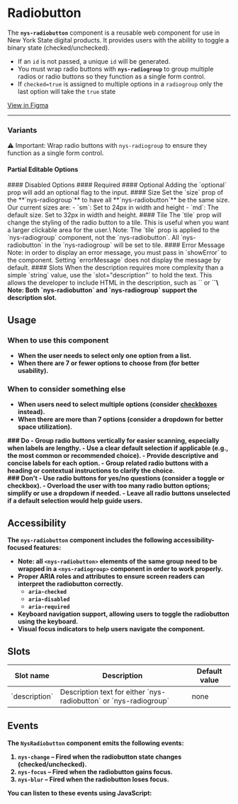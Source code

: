 
<Meta of={NysRadiobuttonStories} title="Components/Radiobutton/Documentation" />

# Radiobutton

The **`nys-radiobutton`** component is a reusable web component for use in New York State digital products. It provides users with the ability to toggle a binary state (checked/unchecked).

- If an `id` is not passed, a unique `id` will be generated.
- You must wrap radio buttons with **`nys-radiogroup`** to group multiple radios or radio buttons so they function as a single form control.
- If `checked=true` is assigned to multiple options in a `radiogroup` only the last option will take the `true` state

<div class="nys-grid-row nys-grid-gap-1">
  <nys-badge prefix="Version" label="1.6.0" prefixIcon="code"></nys-badge>
  <nys-badge
    prefixIcon
    prefix="WCAG 2.2"
    label="AA"
    intent="success"
  ></nys-badge>
  <p className="pill pill--uikit"><a target="_blank" href="https://www.figma.com/design/0ogYpymUPQQfhELthntNbt?node-id=9280-44785">View in Figma</a></p>
</div>

***

<Canvas of={NysRadiobuttonStories.Basic} />

<Controls />

### Variants
⚠️ Important: Wrap radio buttons with `nys-radiogroup` to ensure they function as a single form control.

#### Partial Editable Options
<Canvas of={NysRadiobuttonStories.PartialEditableOptions} />
#### Disabled Options
<Canvas of={NysRadiobuttonStories.DisabledOptions} />
#### Required
<Canvas of={NysRadiobuttonStories.Required} />
#### Optional
Adding the `optional` prop will add an optional flag to the input.
<Canvas of={NysRadiobuttonStories.Optional} />
#### Size
Set the `size` prop of the **`nys-radiogroup`** to have all **`nys-radiobutton`** be the same size. Our current sizes are:
- `sm`: Set to 24px in width and height
- `md`: The default size. Set to 32px in width and height.
<Canvas of={NysRadiobuttonStories.Size} />
#### Tile
The `tile` prop will change the styling of the radio button to a tile. This is useful when you want a larger clickable area for the user.\
Note: The `tile` prop is applied  to the `nys-radiogroup` component, not the `nys-radiobutton`. All `nys-radiobutton` in the `nys-radiogroup` will be set to tile.
<Canvas of={NysRadiobuttonStories.Tile} />
#### Error Message
Note: in order to display an error message, you must pass in `showError` to the component. Setting `errorMessage` does not display the message by default.
<Canvas of={NysRadiobuttonStories.ErrorMessage} />
#### Slots
When the description requires more complexity than a simple `string` value, use the `slot="description"` to hold the text. This allows the developer to include HTML in the description, such as `<a>` or `<strong>`\
Note: Both `nys-radiobutton` and `nys-radiogroup` support the description slot.
<Canvas of={NysRadiobuttonStories.Slot} />

## Usage

### When to use this component
- When the user needs to select only one option from a list.
- When there are 7 or fewer options to choose from (for better usability).

### When to consider something else
- When users need to select multiple options (consider [checkboxes](?path=/docs/components-checkbox--docs) instead).
- When there are more than 7 options (consider a dropdown for better space utilization).

<div className="nys-grid-row nys-grid-gap-lg">
  <div className="nys-mobile-lg:nys-grid-col">
    <div className="usage-card usage-card--do">
      ### <nys-icon name="check_circle" color="var(--nys-color-success)" /> Do
      - Group radio buttons vertically for easier scanning, especially when labels are lengthy.
      - Use a clear default selection if applicable (e.g., the most common or recommended choice).
      - Provide descriptive and concise labels for each option.
      - Group related radio buttons with a heading or contextual instructions to clarify the choice.
    </div>
  </div>
  <div className="nys-mobile-lg:nys-grid-col">
    <div className="usage-card usage-card--dont">
      ### <nys-icon name="error" color="var(--nys-color-danger)" /> Don't
      - Use radio buttons for yes/no questions (consider a toggle or checkbox).
      - Overload the user with too many radio button options; simplify or use a dropdown if needed.
      - Leave all radio buttons unselected if a default selection would help guide users.
    </div>
  </div>
</div>

## Accessibility

The `nys-radiobutton` component includes the following accessibility-focused features:

- Note: all `<nys-radiobutton>` elements of the same group need to be wrapped in a `<nys-radiogroup>` component in order to work properly.
- Proper ARIA roles and attributes to ensure screen readers can interpret the radiobutton correctly.
    - `aria-checked`
    - `aria-disabled`
    - `aria-required`
- Keyboard navigation support, allowing users to toggle the radiobutton using the keyboard.
- Visual focus indicators to help users navigate the component.

## Slots

<table>
    <thead>
    <tr>
        <th>Slot name</th>
        <th>Description</th>
        <th>Default value</th>
    </tr>
    </thead>
    <tbody>
    <tr>
        <td>`description`</td>
        <td>Description text for either `nys-radiobutton` or `nys-radiogroup`</td>
        <td>none</td>
    </tr>
    </tbody>
</table>

## Events

The `NysRadiobutton` component emits the following events:

1. **`nys-change`** – Fired when the radiobutton state changes (checked/unchecked).
2. **`nys-focus`** – Fired when the radiobutton gains focus.
3. **`nys-blur`** – Fired when the radiobutton loses focus.

You can listen to these events using JavaScript:

```js

  // Select the radiobutton component
  const radiobutton = document.querySelector('nys-radiobutton');

  // Listen for the 'nys-change' event
  radiobutton.addEventListener('nys-change', (event) => {
    console.log('Radiobutton changed:', event.detail.checked);
  });

  // Listen for the 'nys-focus' event
  radiobutton.addEventListener('nys-focus', () => {
    console.log('Radiobutton is focused');
  });

  // Listen for the 'nys-blur' event
  radiobutton.addEventListener('nys-blur', () => {
    console.log('Radiobutton lost focus');
  });
```
